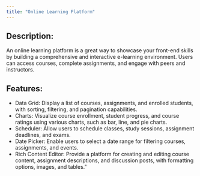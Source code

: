 ```yaml
---
title: "Online Learning Platform"
---
```


## Description:

An online learning platform is a great way to showcase your front-end skills by building a comprehensive and interactive e-learning environment. Users can access courses, complete assignments, and engage with peers and instructors.

## Features:

-   Data Grid: Display a list of courses, assignments, and enrolled students, with sorting, filtering, and pagination capabilities.
-   Charts: Visualize course enrollment, student progress, and course ratings using various charts, such as bar, line, and pie charts.
-   Scheduler: Allow users to schedule classes, study sessions, assignment deadlines, and exams.
-   Date Picker: Enable users to select a date range for filtering courses, assignments, and events.
-   Rich Content Editor: Provide a platform for creating and editing course content, assignment descriptions, and discussion posts, with formatting options, images, and tables."
